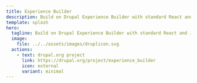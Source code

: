 ```yaml
---
title: Experience Builder
description: Build on Drupal Experience Builder with standard React and JavaScript using our developer features.
template: splash
hero:
  tagline: Build on Drupal Experience Builder with standard React and JavaScript using our developer features. Get started with our docs and guides below.
  image:
    file: ../../assets/images/druplicon.svg
  actions:
    - text: drupal.org project
      link: https://drupal.org/project/experience_builder
      icon: external
      variant: minimal
---
```



<CardGrid>
  <LinkCard
    title="Code components"
    href={`${import.meta.env.BASE_URL}/code-components`.replace(/^\/\//, '/')}
  />
</CardGrid>
